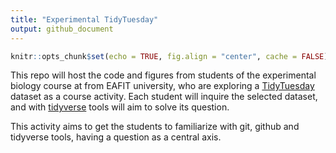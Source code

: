```yaml
---
title: "Experimental TidyTuesday"
output: github_document
---
```


```r
knitr::opts_chunk$set(echo = TRUE, fig.align = "center", cache = FALSE)
```

This repo will host the code and figures from students of the experimental biology course at from EAFIT university, who are exploring a [TidyTuesday](https://github.com/rfordatascience/tidytuesday) dataset as a course activity. Each student will inquire the selected dataset, and with [tidyverse](https://www.tidyverse.org) tools will aim to solve its question.

This activity aims to get the students to familiarize with git, github and tidyverse tools, having a question as a central axis.